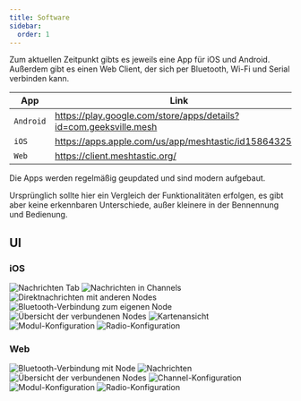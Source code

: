 ```yaml
---
title: Software
sidebar:
  order: 1
---
```




Zum aktuellen Zeitpunkt gibts es jeweils eine App für iOS und Android. Außerdem gibt es einen Web Client, der sich per Bluetooth, Wi-Fi und Serial verbinden kann.

| App       | Link                                                              | Quellcode                                                  |
| --------- | ----------------------------------------------------------------- | ---------------------------------------------------------- |
| `Android` | https://play.google.com/store/apps/details?id=com.geeksville.mesh | [GitHub](https://github.com/meshtastic/Meshtastic-Android) |
| `iOS`     | https://apps.apple.com/us/app/meshtastic/id1586432531             | [GitHub](https://github.com/meshtastic/Meshtastic-Apple)   |
| `Web`     | https://client.meshtastic.org/                                    | [GitHub](https://github.com/meshtastic/web)                |

Die Apps werden regelmäßig geupdated und sind modern aufgebaut.

Ursprünglich sollte hier ein Vergleich der Funktionalitäten erfolgen, es gibt aber keine erkennbaren Unterschiede, außer kleinere in der Bennennung und Bedienung.

## UI

### iOS

<div class="grid grid-cols-3 items-start gap-8">
  <Image src={iOSMessages} alt="Nachrichten Tab" />
  <Image src={iOSMessagesChannels} alt="Nachrichten in Channels" />
  <Image src={iOSMessagesContacts} alt="Direktnachrichten mit anderen Nodes" />
  <Image src={iOSBluetooth} alt="Bluetooth-Verbindung zum eigenen Node" />
  <Image src={iOSNodes} alt="Übersicht der verbundenen Nodes" />
  <Image src={iOSMeshMap} alt="Kartenansicht" />
  <Image src={iOSConfigModule} alt="Modul-Konfiguration" />
  <Image src={iOSConfigRadio} alt="Radio-Konfiguration" />
</div>

### Web

<div class="grid grid-cols-1 items-start gap-8">
  <Image src={WebConnectionBluetooth} alt="Bluetooth-Verbindung mit Node" />
  <Image src={WebMessages} alt="Nachrichten" />
  <Image src={WebNodes} alt="Übersicht der verbundenen Nodes" />
  <Image src={WebConfigChannels} alt="Channel-Konfiguration" />
  <Image src={WebConfigModule} alt="Modul-Konfiguration" />
  <Image src={WebConfigRadio} alt="Radio-Konfiguration" />
</div>
